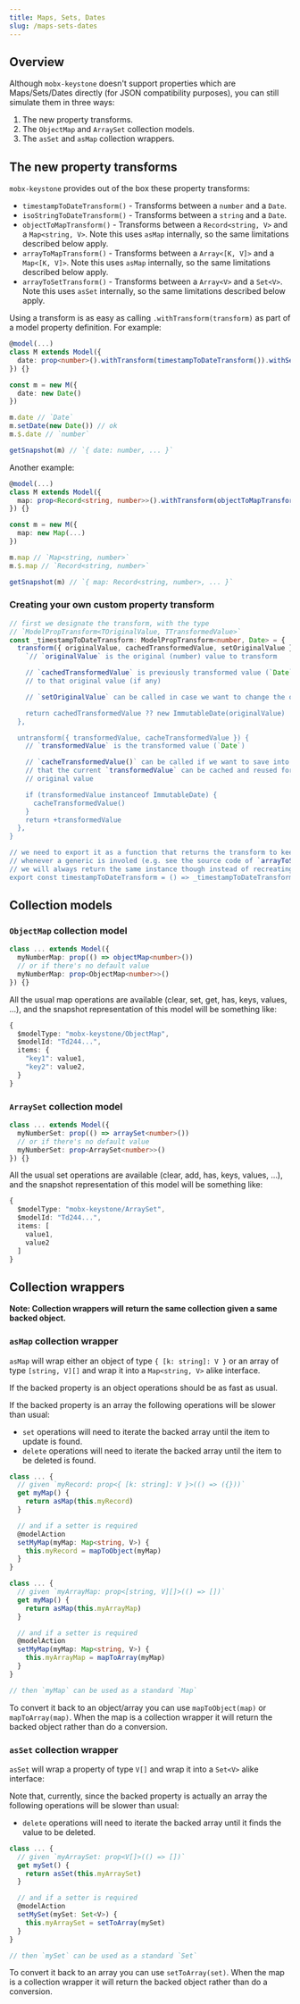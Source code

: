 ```yaml
---
title: Maps, Sets, Dates
slug: /maps-sets-dates
---
```


## Overview

Although `mobx-keystone` doesn't support properties which are Maps/Sets/Dates directly (for JSON compatibility purposes), you can still simulate them in three ways:

1. The new property transforms.
2. The `ObjectMap` and `ArraySet` collection models.
3. The `asSet` and `asMap` collection wrappers.

## The new property transforms

`mobx-keystone` provides out of the box these property transforms:

- `timestampToDateTransform()` - Transforms between a `number` and a `Date`.
- `isoStringToDateTransform()` - Transforms between a `string` and a `Date`.
- `objectToMapTransform()` - Transforms between a `Record<string, V>` and a `Map<string, V>`. Note this uses `asMap` internally, so the same limitations described below apply.
- `arrayToMapTransform()` - Transforms between a `Array<[K, V]>` and a `Map<[K, V]>`. Note this uses `asMap` internally, so the same limitations described below apply.
- `arrayToSetTransform()` - Transforms between a `Array<V>` and a `Set<V>`. Note this uses `asSet` internally, so the same limitations described below apply.

Using a transform is as easy as calling `.withTransform(transform)` as part of a model property definition. For example:

```ts
@model(...)
class M extends Model({
  date: prop<number>().withTransform(timestampToDateTransform()).withSetter()
}) {}

const m = new M({
  date: new Date()
})

m.date // `Date`
m.setDate(new Date()) // ok
m.$.date // `number`

getSnapshot(m) // `{ date: number, ... }`
```

Another example:

```ts
@model(...)
class M extends Model({
  map: prop<Record<string, number>>().withTransform(objectToMapTransform())
}) {}

const m = new M({
  map: new Map(...)
})

m.map // `Map<string, number>`
m.$.map // `Record<string, number>`

getSnapshot(m) // `{ map: Record<string, number>, ... }`
```

### Creating your own custom property transform

```ts
// first we designate the transform, with the type
// `ModelPropTransform<TOriginalValue, TTransformedValue>`
const _timestampToDateTransform: ModelPropTransform<number, Date> = {
  transform({ originalValue, cachedTransformedValue, setOriginalValue }) {
    `// `originalValue` is the original (number) value to transform

    // `cachedTransformedValue` is previously transformed value (`Date`) related
    // to that original value (if any)

    // `setOriginalValue` can be called in case we want to change the original value

    return cachedTransformedValue ?? new ImmutableDate(originalValue)
  },

  untransform({ transformedValue, cacheTransformedValue }) {
    // `transformedValue` is the transformed value (`Date`)

    // `cacheTransformedValue()` can be called if we want to save into the cache
    // that the current `transformedValue` can be cached and reused for that particular
    // original value

    if (transformedValue instanceof ImmutableDate) {
      cacheTransformedValue()
    }
    return +transformedValue
  },
}

// we need to export it as a function that returns the transform to keep TS happy
// whenever a generic is involed (e.g. see the source code of `arrayToSetTransform`)
// we will always return the same instance though instead of recreating it every time
export const timestampToDateTransform = () => _timestampToDateTransform
```

## Collection models

### `ObjectMap` collection model

```ts
class ... extends Model({
  myNumberMap: prop(() => objectMap<number>())
  // or if there's no default value
  myNumberMap: prop<ObjectMap<number>>()
}) {}
```

All the usual map operations are available (clear, set, get, has, keys, values, ...), and the snapshot representation of this model will be something like:

```ts
{
  $modelType: "mobx-keystone/ObjectMap",
  $modelId: "Td244...",
  items: {
    "key1": value1,
    "key2": value2,
  }
}
```

### `ArraySet` collection model

```ts
class ... extends Model({
  myNumberSet: prop(() => arraySet<number>())
  // or if there's no default value
  myNumberSet: prop<ArraySet<number>>()
}) {}
```

All the usual set operations are available (clear, add, has, keys, values, ...), and the snapshot representation of this model will be something like:

```ts
{
  $modelType: "mobx-keystone/ArraySet",
  $modelId: "Td244...",
  items: [
    value1,
    value2
  ]
}
```

## Collection wrappers

**Note: Collection wrappers will return the same collection given a same backed object.**

### `asMap` collection wrapper

`asMap` will wrap either an object of type `{ [k: string]: V }` or an array of type `[string, V][]` and wrap it into a `Map<string, V>` alike interface.

If the backed property is an object operations should be as fast as usual.

If the backed property is an array the following operations will be slower than usual:

- `set` operations will need to iterate the backed array until the item to update is found.
- `delete` operations will need to iterate the backed array until the item to be deleted is found.

```ts
class ... {
  // given `myRecord: prop<{ [k: string]: V }>(() => ({}))`
  get myMap() {
    return asMap(this.myRecord)
  }

  // and if a setter is required
  @modelAction
  setMyMap(myMap: Map<string, V>) {
    this.myRecord = mapToObject(myMap)
  }
}

class ... {
  // given `myArrayMap: prop<[string, V][]>(() => [])`
  get myMap() {
    return asMap(this.myArrayMap)
  }

  // and if a setter is required
  @modelAction
  setMyMap(myMap: Map<string, V>) {
    this.myArrayMap = mapToArray(myMap)
  }
}

// then `myMap` can be used as a standard `Map`
```

To convert it back to an object/array you can use `mapToObject(map)` or `mapToArray(map)`. When the map is a collection wrapper it will return the backed object rather than do a conversion.

### `asSet` collection wrapper

`asSet` will wrap a property of type `V[]` and wrap it into a `Set<V>` alike interface:

Note that, currently, since the backed property is actually an array the following operations will be slower than usual:

- `delete` operations will need to iterate the backed array until it finds the value to be deleted.

```ts
class ... {
  // given `myArraySet: prop<V[]>(() => [])`
  get mySet() {
    return asSet(this.myArraySet)
  }

  // and if a setter is required
  @modelAction
  setMySet(mySet: Set<V>) {
    this.myArraySet = setToArray(mySet)
  }
}

// then `mySet` can be used as a standard `Set`
```

To convert it back to an array you can use `setToArray(set)`. When the map is a collection wrapper it will return the backed object rather than do a conversion.
